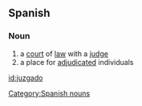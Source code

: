 == Spanish ==
=== Noun ===
# a [[court]] of [[law]] with a [[judge]]
# a place for [[adjudicated]] individuals

[[Category:Spanish nouns]]

[[id:juzgado]]
